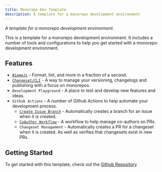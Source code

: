 ```yaml
---
title: Monorepo Dev Template
description: A template for a monorepo development environment
---
```


<AdamRepo title="@adammatthiesen/monorepo-template" githubIntegrationURL='https://github.com/adammatthiesen/monorepo-template/'/>

*A template for a monorepo development environment.*

This is a template for a monorepo development environment. It includes a number of tools and configurations to help you get started with a monorepo development environment.

## Features
- [`BiomeJs`](https://biomejs.dev/) - Format, lint, and more in a fraction of a second.
- [`Changeset/CLI`](https://github.com/changesets/changesets) - A way to manage your versioning, changelogs and publishing with a focus on monorepos.
- `Development Playground` - A place to test and develop new features and ideas.
- `Github Actions` - A number of Github Actions to help automate your development process.
    - [`Create Issue Branch`](https://github.com/apps/create-issue-branch) - Automatically creates a branch for an issue when it is created.
    - [`CoAuthor Workflow`](https://github.com/marketplace/actions/generate-co-authors) - A workflow to help manage co-authors on PRs.
    - `Changeset Management` - Automatically creates a PR for a changeset when it is created. As well as verifies that changesets exist in new PRs.

## Getting Started

To get started with this template, check out the [Github Repository](https://github.com/Adammatthiesen/monorepo-template)